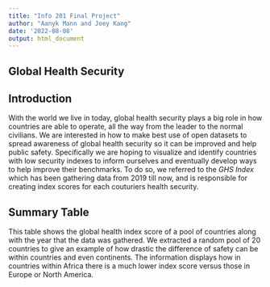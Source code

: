 ---
title: "Info 201 Final Project"
author: "Aanyk Mann and Joey Kang"
date: '2022-08-08'
output: html_document
---

## Global Health Security

## Introduction

With the world we live in today, global health security plays a big role in how countries are able to operate, all the way from the leader to the normal civilians. We are interested in how to make best use of open datasets to spread awareness of global health security so it can be improved and help public safety. Specifically we are hoping to visualize and identify countries with low security indexes to inform ourselves and eventually develop ways to help improve their benchmarks. To do so, we referred to the *GHS Index* which has been gathering data from 2019 till now, and is responsible for creating index scores for each couturiers health security.

## Summary Table 

This table shows the global health index score of a pool of countries along with the year that the data was gathered. We extracted a random pool of 20 countries to give an example of how drastic the difference of safety can be within countries and even continents. The information displays how in countries within Africa there is a much lower index score versus those in Europe or North America. 
